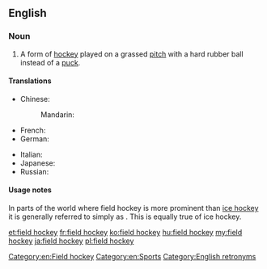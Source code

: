==English==
{{wikipedia}}

===Noun===
{{en-noun|head=[[field]] [[hockey]]|-}}

# A form of [[hockey]] played on a grassed [[pitch]] with a hard rubber ball instead of a [[puck]].

====Translations====
{{trans-top|form of hockey}}
* Chinese:
*: Mandarin: {{t|cmn|曲棍球|tr=qūgùnqiú|sc=Hani}}
* French: {{t-|fr|hockey sur gazon|m}}
* German: {{t-|de|Feldhockey|n}}
{{trans-mid}}
* Italian: {{t-|it|hockey su prato|m}}
* Japanese: {{t-|ja|フィールドホッケー|tr=fīrudohokkē|sc=Jpan}}
* Russian: {{t-|ru|хоккей на траве|m|tr=xokkéj na travé}}
{{trans-bottom}}

====Usage notes====
In parts of the world where field hockey is more prominent than [[ice hockey]] it is generally referred to simply as {{term|hockey}}. This is equally true of ice hockey.

[[Category:en:Field hockey]]
[[Category:en:Sports]]
[[Category:English retronyms]]

[[et:field hockey]]
[[fr:field hockey]]
[[ko:field hockey]]
[[hu:field hockey]]
[[my:field hockey]]
[[ja:field hockey]]
[[pl:field hockey]]